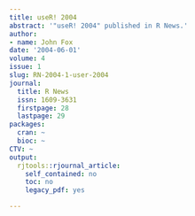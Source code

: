 ```yaml
---
title: useR! 2004
abstract: '"useR! 2004" published in R News.'
author: 
- name: John Fox
date: '2004-06-01'
volume: 4
issue: 1
slug: RN-2004-1-user-2004
journal:
  title: R News
  issn: 1609-3631
  firstpage: 28
  lastpage: 29
packages:
  cran: ~
  bioc: ~
CTV: ~
output:
  rjtools::rjournal_article:
    self_contained: no
    toc: no
    legacy_pdf: yes

---
```

